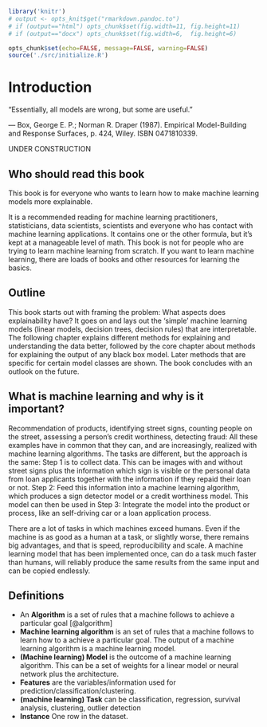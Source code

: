 \mainmatter


```r
library('knitr')
# output <- opts_knit$get("rmarkdown.pandoc.to")
# if (output=="html") opts_chunk$set(fig.width=11, fig.height=11)
# if (output=="docx") opts_chunk$set(fig.width=6,  fig.height=6)

opts_chunk$set(echo=FALSE, message=FALSE, warning=FALSE)
source('./src/initialize.R')

```

# Introduction {#intro}

"Essentially, all models are wrong, but some are useful."

--- Box, George E. P.; Norman R. Draper (1987). Empirical Model-Building and Response Surfaces, p. 424, Wiley. ISBN 0471810339.

UNDER CONSTRUCTION

<!-- TODO: Add examples here -->


## Who should read this book
This book is for everyone who wants to learn how to make machine learning models more explainable.

It is a recommended reading for machine learning practitioners, statisticians, data scientists, scientists and everyone who has contact with machine learning applications.  It contains one or the other formula, but it's kept at a manageable level of math.
This book is not for people who are trying to learn machine learning from scratch. If you want to learn machine learning, there are loads of books and other resources for learning the basics.


## Outline
This book starts out with framing the problem: What aspects does explainability have? It goes on and lays out the 'simple'
machine learning models (linear models, decision trees, decision rules) that are interpretable. The following chapter explains different methods for explaining and understanding the data better, followed by the core chapter about methods for explaining the output of any black box model. Later methods that are specific for certain model classes are shown. The book concludes with an outlook on the future.


## What is machine learning and why is it important?
Recommendation of products, identifying street signs, counting people on the street, assessing a person's credit worthiness, detecting fraud: All these examples have in common that they can, and are increasingly, realized with machine learning algorithms. The tasks are different, but the approach is the same: Step 1 is to collect data. This can be images with and without street signs plus the information which sign is visible or the personal data from loan applicants together with the information if they repaid their loan or not. Step 2: Feed this information into a machine learning algorithm, which produces a sign detector model or a credit worthiness model. This model can then be used in Step 3: Integrate the model into the product or process, like an self-driving car or a loan application process.

There are a lot of tasks in which machines exceed humans. Even if the machine is as good as a human at a task, or slightly worse, there remains big advantages, and that is speed, reproducibility and scale. A machine learning model that has been implemented once, can do a task much faster than humans, will reliably produce the same results from the same input and can be copied endlessly.

## Definitions
- An **Algorithm** is a set of rules that a machine follows to achieve a particular goal [@algorithm]
- **Machine learning algorithm** is an set of rules that a machine follows to learn how to a achieve a particular goal. The output of a machine learning algorithm is a machine learning model.
- **(Machine learning) Model** is the outcome of a machine learning algorithm. This can be a set of weights for a linear model or neural network plus the architecture.
- **Features** are the variables/information used for prediction/classification/clustering.
- **(machine learning) Task** can be classification, regression, survival analysis, clustering, outlier detection
- **Instance** One row in the dataset.
